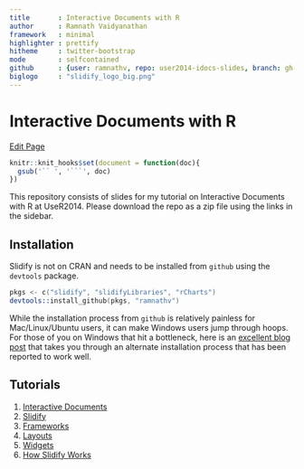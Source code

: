 ```yaml
---
title       : Interactive Documents with R
author      : Ramnath Vaidyanathan
framework   : minimal
highlighter : prettify
hitheme     : twitter-bootstrap
mode        : selfcontained
github      : {user: ramnathv, repo: user2014-idocs-slides, branch: gh-pages}
biglogo     : "slidify_logo_big.png"
---
```


# Interactive Documents with R

<a href="http://prose.io/#{{site.github.user}}/{{site.github.repo}}/edit/gh-pages/index.Rmd" class="button icon edit">Edit Page</a>

```r
knitr::knit_hooks$set(document = function(doc){
  gsub('`` ', '```', doc)
})
```

This repository consists of slides for my tutorial on Interactive Documents with R at UseR2014. Please download the repo as a zip file using the links in the sidebar.

## Installation

Slidify is not on CRAN and needs to be installed from `github` using the `devtools` package.

```S
pkgs <- c("slidify", "slidifyLibraries", "rCharts")
devtools::install_github(pkgs, "ramnathv")
```

While the installation process from `github` is relatively painless for Mac/Linux/Ubuntu users, it can make Windows users jump through hoops. For those of you on Windows that hit a bottleneck, here is an [excellent blog post](http://thiagosilva.wordpress.com/2013/02/17/installing-slidify-on-a-windows-machine/) that takes you through an alternate installation process that has been reported to work well.

## Tutorials

1. [Interactive Documents](tutorials/00)
1. [Slidify](tutorials/01)
2. [Frameworks](tutorials/02)
3. [Layouts](tutorials/03)
4. [Widgets](tutorials/04)
5. [How Slidify Works](tutorials/05)

<style>ol.linenums {margin-left: -5px;}</style>

<!-- rmarkdown v1 -->
